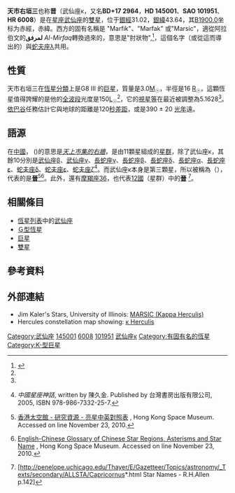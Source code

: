 {{Starbox begin |
   name=天市右垣三/Marfik/ κ Her }}
{{Starbox image 
 | image = [[File:Hercules_Historical_View.png|right]]
 <!--<div style="position: absolute; left:61.1%; top:5.8%">-->[[File:Cercle_rouge_100%.svg|12px]]</div>
      <!--</div> http://meta.wikimedia.org/wiki/Help:Composite_images -->
 | caption =傳統的[[武仙座|武仙座]]造型圖，武仙座κ被視為[[海克利斯|海克利斯]]的左手肘。}}
{{Starbox observe
 |epoch=J2000
 |ra={{RA|16|08|04.5255}}<ref name="SIMBAD">{{cite web
  | url =http://simbad.u-strasbg.fr/simbad/sim-id?Ident=%402744284&Name=HR%20%206008&submit=submit
  | title =SIMBAD query result: HR 6008 -- Star in double system
  | publisher =Centre de Données astronomiques de Strasbourg
  | accessdate =2010-09-26
  | archive-date =2019-08-12
  | archive-url =https://web.archive.org/web/20190812022219/http://simbad.u-strasbg.fr/simbad/sim-id?Ident=%402744284&Name=HR%20%206008&submit=submit
  | dead-url =no
  }}</ref>
  | dec={{DEC|17|02|49.129}}<ref name="SIMBAD" />
  |appmag_v=5.1628<ref name="LEEUWEN">{{cite journal
 |title        = Hipparcos, the New Reduction
 |author       = van Leeuwen, F
 |work         = [[VizieR|VizieR]], Astronomy and Astrophysics
 |publisher    = [[Centre_de_Données_astronomiques_de_Strasbourg|Centre de Données astronomiques de Strasbourg]]
 |pages        = 653–664
 |issue        = 2
 |volume       = 474
 |url          = http://vizier.u-strasbg.fr/viz-bin/VizieR-S?HIP%2079043
 |doi          = 10.1051/0004-6361:20078357
 |bibcode      = 2007A&A...474..653V
 |accessdate   = 2010-09-26
 |arxiv        = 0708.1752
 |date         = November 2007
 |archive-date = 2016-03-03
 |archive-url  = https://web.archive.org/web/20160303202113/http://vizier.u-strasbg.fr/viz-bin/VizieR-S?HIP%2079043
 |dead-url     = no
}}</ref>
 |constell=[[武仙座|武仙座]]
 |星官= [[天市垣|天市垣]] （[[三垣|三垣]]）}}

{{Starbox character 
  |class=G8III <ref name="SIMBAD" /> 
  |b-v=+0.931 
  |u-b=+0.630 
  |variable= }} 

{{Starbox astrometry 
  |radial_v=-11.0<ref name="SIMBAD" />  
  |prop_mo_ra=-34.29<ref name="SIMBAD" />  
  |prop_mo_dec= -5.46<ref name="SIMBAD" />  
  |parallax=8.40
  |p_error=1.23
  |parallax_footnote=<ref name="PERRYMAN">{{citation | display-authors=1 | last1=Perryman | first1=M. A. C.
 | last2=Lindegren | first2=L. | last3=Kovalevsky
 | first3=J. | last4=Hoeg | first4=E. | last5=Bastian
 | first5=U. | last6=Bernacca | first6=P. L.
 | last7=Crézé | first7=M. | last8=Donati | first8=F.
 | last9=Grenon | first9=M.
 | title=The Hipparcos Catalogue | journal=Astronomy & Astrophysics
 | year=1997 | volume=323 | pages=L49–L52 | bibcode=1997A&A...323L..49P }}</ref>
  |absmag_v=-0.22}}

{{Starbox detail 
  |mass=3.4<ref name=aaa352_217/>
  |radius=~16<ref name="KALER"/> 
  |luminosity=150 <ref name="KALER"/> 
  |temperature=4,990 <ref name="KALER"/><ref name="MCWILLIAM"/>  
  |metal=−0.26 [[Metallicity#Calculation|Fe/H]]<ref name="MCWILLIAM">{{cite journal
  | author=McWilliam, Andrew
  | title=High-resolution spectroscopic survey of 671 GK giants
  | journal=Astrophysical Journal Supplement Series
  | issn= 0067-0049
  | volume=74
  | pages=1075–1128
  | format=PDF
  | id=origin STI 
  | bibcode=1990ApJS...74.1075M
  | doi=10.1086/191527|date=December 1990}}</ref>
  |rotational_velocity=10<ref name="HR1">{{cite web
   |title=Bright Star Catalogue, 5th Revised Ed. (Hoffleit+, 1991)
   |work=[[VizieR|VizieR]]
   |publisher=[[Centre_de_Données_astronomiques_de_Strasbourg|Centre de Données astronomiques de Strasbourg]]
   |url=http://vizier.u-strasbg.fr/viz-bin/VizieR-S?HR%206695
   |accessdate=2010-09-26
   |archive-date=2018-01-23
   |archive-url=https://web.archive.org/web/20180123072850/http://vizier.u-strasbg.fr/viz-bin/VizieR-S?HR%206695
   |dead-url=no
   }}</ref>
  |age=~4.0{{e|8}}<ref name="KALER"/>}}

{{Starbox catalog
 |names=Marfik, Marfak, Marsic, [[拜耳命名法|κ Her]], [[佛氏命名法|7 Her A]], [[Harvard_Revised_catalogue|HR]] 6008, [[Bonner_Durchmusterung|BD]] +77° 2964, [[Henry_Draper_Catalogue|HD]] 145001, [[Catalogues_of_Fundamental_Stars|FK5]] 1421, [[Hipparcos_catalogue|HIP]] 79043, [[Smithsonian_Astrophysical_Observatory_Star_Catalog|SAO]] 101951, [[Boss_General_Catalogue|GC]] 21696, [[Catalog_of_Components_of_Double_and_Multiple_Stars|CCDM]] J16081+1703A, [[American_Association_of_Variable_Star_Observers|AAVSO]] 1603+17}}
{{Starbox reference
 |Simbad=HD+145001}}
{{Starbox end}}	

{{Sky|16|08|04.526|+|17|02|49.13|1000000}}

'''天市右垣三'''也称'''晋'''（武仙座κ，又名'''BD+17 2964'''，'''HD 145001'''、'''SAO 101951'''、'''HR 6008'''）是在[[星座|星座]][[武仙座|武仙座]]的[[雙星|雙星]]，位于[[銀道座標系|銀經]]31.02，[[銀道座標系|銀緯]]43.64，其[[B1900.0|B1900.0]]坐标为赤經{{RA|16|3|33.6}}，赤緯{{DEC|+17|43.64|48}}。西方的固有名稱是 "Marfik"、"Marfak" 或"Marsic"，適從阿拉伯文的'''لمرفق''' ''Al-Mirfaq''轉換過來的，意思是"肘狀物",<ref name="BBC1">{{cite web
  |title=Constellations: Hercules 'the Strongman'
  |publisher=The BBC (British Broadcasting Corporation)
  |author=Kurt Vonnegut
  |url=http://www.bbc.co.uk/dna/h2g2/A29778916
  |accessdate=2010-11-14
  |archive-date=2011-02-26
  |archive-url=https://wayback.archive-it.org/all/20110226112706/http://www.bbc.co.uk/dna/h2g2/A29778916
  |dead-url=no
  }}</ref>，這個名字（或從這而導出的）與[[蛇夫座λ|蛇夫座λ]]共用。

==  性質 ==
天市右垣三在[[恆星分類|恆星分類]]上是G8 Ⅲ 的[[巨星|巨星]]，質量是3.0[[太陽質量|M<sub>☉</sub>]]，半徑是16 [[太陽半徑|R<sub>☉</sub>]]，這顆恆星值得誇耀的是他的[[全波段|全波段]]光度是150[[太陽光度|L<sub>☉</sub>]]<ref name="KALER"/>，它的[[視星等|視星等]]在最近被調整為5.1628<ref name="LEEUWEN"/>。[[依巴谷|依巴谷]]任務估計它與地球的距離是120[[秒差距|秒差距]]，或是390 ± 20 [[光年|光年]]遠。

== 語源 ==
在[[中文|中國]]，{{lang|zh|天市右垣}} ({{lang|zh-Latn|Tiān Shì Yòu Yuán}})的意思是''[[天市垣|天上市集的右牆]]''，是由11顆星組成的[[星群|星群]]，除了武仙座κ，其餘10分別是[[武仙座β|武仙座β]]、[[武仙座γ|武仙座γ]]、[[長蛇座γ|長蛇座γ]]、[[長蛇座β|長蛇座β]]、[[長蛇座δ|長蛇座δ]]、[[長蛇座α|長蛇座α]]、[[長蛇座ε|長蛇座ε]]、[[蛇夫座δ|蛇夫座δ]]、[[蛇夫座ε|蛇夫座ε]]、[[蛇夫座ζ|蛇夫座ζ]]<ref>{{zh icon}} ''中國星座神話'', written by 陳久金. Published by 台灣書房出版有限公司, 2005, ISBN 978-986-7332-25-7.</ref>。而武仙座κ本身是第三顆星，所以被稱為{{lang|zh|天市右垣三}}（{{lang|zh-Latn|Tiān Shì Yòu Yuán sān}}），代表的是'''[[晉國|晉]]'''<ref>{{zh icon}} [http://www.lcsd.gov.hk/CE/Museum/Space/Research/StarName/c_research_chinengstars_m.htm 香港太空館 - 研究資源 - 亮星中英對照表] {{Wayback|url=http://www.lcsd.gov.hk/CE/Museum/Space/Research/StarName/c_research_chinengstars_m.htm |date=20110130063012 }}, Hong Kong Space Museum. Accessed on line November 23, 2010.</ref><ref>{{zh icon}} [http://www.lcsd.gov.hk/CE/Museum/Space/Research/StarName/e_research_chinengstarzone_b.htm#HeavenlyMarketEnclosure English-Chinese Glossary of Chinese Star Regions, Asterisms and Star Name] {{Wayback|url=http://www.lcsd.gov.hk/CE/Museum/Space/Research/StarName/e_research_chinengstarzone_b.htm#HeavenlyMarketEnclosure |date=20080924022136 }}, Hong Kong Space Museum. Accessed on line November 23, 2010.</ref>。此外，還有[[摩羯座36|摩羯座36]]，也代表[[女宿|12國]]（星群）中的'''[[晉國|晉]]''' <ref>[http://penelope.uchicago.edu/Thayer/E/Gazetteer/Topics/astronomy/_Texts/secondary/ALLSTA/Capricornus*.html Star Names - R.H.Allen p.142]</ref>。

== 相關條目 ==
* [[恆星列表|恆星列表]]中的[[武仙座恆星列表|武仙座]]
* [[恆星分類#_G|Ｇ型恆星]]
* [[巨星|巨星]]
* [[雙星|雙星]]

== 參考資料 ==
{{reflist|refs=

<ref name=aaa352_217>{{citation | last1=Gondoin | first1=P. | title=Evolution of X-ray activity and rotation on G-K giants | journal=Astronomy and Astrophysics | volume=352 | pages=217–227 | bibcode=1999A&A...352..217G |date=December 1999}}</ref>

<ref name="KALER">{{cite web | title=MARSIC (Kappa Herculis) | publisher=University of Illinois | first1=James B. | last1=Kaler | url=http://stars.astro.illinois.edu/sow/marsic.html | accessdate=2010-09-26 | archive-date=2018-10-11 | archive-url=https://web.archive.org/web/20181011201031/http://stars.astro.illinois.edu/sow/marsic.html | dead-url=no }}</ref> 

}}

== 外部連結 ==
*Jim Kaler's Stars, University of Illinois: [http://stars.astro.illinois.edu/sow/marsic.html MARSIC (Kappa Herculis)] {{Wayback|url=http://stars.astro.illinois.edu/sow/marsic.html |date=20181011201031 }}
* Hercules constellation map showing: [http://www.astrofilitrentini.it/mat/costell/her_e.html κ Herculis] {{Wayback|url=http://www.astrofilitrentini.it/mat/costell/her_e.html |date=20170919221847 }}



{{武仙座恒星}}
[[Category:武仙座|Category:武仙座]]
[[Category:HD和HDE天體|145001]]
[[Category:HR天體|6008]]
[[Category:SAO天體|101951]]
[[Category:拜耳天體|武仙座κ]]
[[Category:有固有名的恆星|Category:有固有名的恆星]]
[[Category:K-型巨星|Category:K-型巨星]]